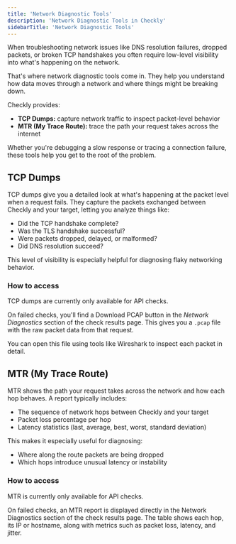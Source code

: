 ```yaml
---    
title: 'Network Diagnostic Tools'
description: 'Network Diagnostic Tools in Checkly'
sidebarTitle: 'Network Diagnostic Tools'
---
```


When troubleshooting network issues like DNS resolution failures, dropped packets, or broken TCP handshakes you often require low-level visibility into what's happening on the network.

That's where network diagnostic tools come in. They help you understand how data moves through a network and where things might be breaking down.

Checkly provides:

- **TCP Dumps:** capture network traffic to inspect packet-level behavior
- **MTR (My Trace Route):** trace the path your request takes across the internet
<!-- - **Ping (ICMP):** test basic reachability and measure latency to a target host -->

Whether you're debugging a slow response or tracing a connection failure, these tools help you get to the root of the problem.

## TCP Dumps

TCP dumps give you a detailed look at what's happening at the packet level when a request fails. They capture the packets exchanged between Checkly and your target, letting you analyze things like:

- Did the TCP handshake complete?
- Was the TLS handshake successful?
- Were packets dropped, delayed, or malformed?
- Did DNS resolution succeed?

This level of visibility is especially helpful for diagnosing flaky networking behavior.

### How to access

<Note>
TCP dumps are currently only available for API checks.
</Note>

On failed checks, you'll find a Download PCAP button in the *Network Diagnostics* section of the check results page. This gives you a `.pcap` file with the raw packet data from that request.

You can open this file using tools like Wireshark to inspect each packet in detail.

## MTR (My Trace Route)

MTR shows the path your request takes across the network and how each hop behaves. A report typically includes:

- The sequence of network hops between Checkly and your target
- Packet loss percentage per hop
- Latency statistics (last, average, best, worst, standard deviation)

This makes it especially useful for diagnosing:

- Where along the route packets are being dropped
- Which hops introduce unusual latency or instability

### How to access

<Note>
MTR is currently only available for API checks.
</Note>

On failed checks, an MTR report is displayed directly in the Network Diagnostics section of the check results page. The table shows each hop, its IP or hostname, along with metrics such as packet loss, latency, and jitter.

<!-- ### Ping (ICMP)

[coming in Q4 2025] -->

